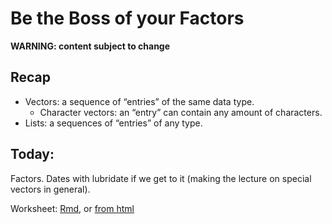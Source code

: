 # Be the Boss of your Factors

__WARNING: content subject to change__

## Recap

- Vectors: a sequence of "entries" of the same data type.
  - Character vectors: an "entry" can contain any amount of characters.
- Lists: a sequences of "entries" of any type.

## Today:

Factors. Dates with lubridate if we get to it (making the lecture on special vectors in general). 

Worksheet: [Rmd](https://github.com/STAT545-UBC/Classroom/blob/master/notes/cm012-exercise.Rmd), or [from html](http://stat545.com/Classroom/notes/cm012-exercise.nb.html)
